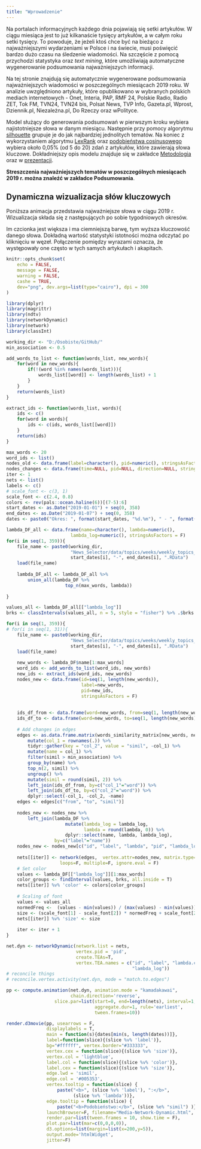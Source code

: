 ```yaml
---
title: "Wprowadzenie"
---
```


Na portalach informacyjnych każdego dnia pojawiają się setki artykułów. W ciągu miesiąca jest to już kilkanaście tysięcy artykułów, a w całym roku setki tysięcy. To powoduje, że jeżeli ktoś chce być na bieżąco z najważniejszymi wydarzeniami w Polsce i na świecie, musi poświęcić bardzo dużo czasu na śledzenie wiadomości. Na szczęście z pomocą przychodzi statystyka oraz *text mining*, które umożliwiają automatyczne wygenerowanie podsumowania najważniejszych informacji.

Na tej stronie znajdują się automatycznie wygenerowane podsumowania najważniejszych wiadomości w poszczególnych miesiącach 2019 roku. W analizie uwzględniono artykuły, które opublikowano w wybranych polskich mediach internetowych - Onet, Interia, PAP, RMF 24, Polskie Radio, Radio ZET, Tok FM, TVN24, TVN24 bis, Polsat News, TVP Info, Gazeta.pl, Wprost, Dziennik.pl, Niezależna.pl, Do Rzeczy oraz wPolityce.

Model służący do generowania podsumowań w pierwszym kroku wybiera najistotniejsze słowa w danym miesiącu. Następnie przy pomocy algorytmu [silhouette](https://en.wikipedia.org/wiki/Silhouette_(clustering)) grupuje je do jak najbardziej jednolitych tematów. Na koniec z wykorzystaniem algorytmu [LexRank](https://blog.nus.edu.sg/soctalent/2010/02/11/a-brief-summary-of-lexrank-graph-based-lexical-centrality-as-salience-in-text-summarization/) oraz [podobieństwa cosinusowego](https://towardsdatascience.com/overview-of-text-similarity-metrics-3397c4601f50) wybiera około 0,05% (od 5 do 20) zdań z artykułów, które zawierają słowa kluczowe. Dokładniejszy opis modelu znajduje się w zakładce [Metodologia](https://jkubajek.github.io/News_Selector/methodology) oraz w [prezentacji](https://jkubajek.github.io/News_Selector/News_Selector.pdf).

**Streszczenia najważniejszych tematów w poszczególnych miesiącach 2019 r. można znaleźć w zakładce Podsumowania**.

## Dynamiczna wizualizacja słów kluczowych
Poniższa animacja przedstawia najważniejsze słowa w ciągu 2019 r. Wizualizacja składa się z następujących po sobie tygodniowych okresów.

Im czcionka jest większa i ma ciemniejszą barwę, tym wyższa kluczowość danego słowa. Dokładną wartość statystyki istotności można odczytać po kliknięciu w węzeł. Połączenie pomiędzy wyrazami oznacza, że występowały one często w tych samych artykułach i akapitach.

```r
knitr::opts_chunk$set(
	echo = FALSE,
	message = FALSE,
	warning = FALSE,
	cashe = TRUE,
	dev="png", dev.args=list(type="cairo"), dpi = 300
)
```

```r
library(dplyr)
library(magrittr)
library(ndtv)
library(networkDynamic)
library(network)
library(classInt)

working_dir <- "D:/Osobiste/GitHub/"
min_association <- 0.5

add_words_to_list <- function(words_list, new_words){
    for(word in new_words){
        if(!(word %in% names(words_list))){
            words_list[[word]] <- length(words_list) + 1
        }
    }
    return(words_list)
}

extract_ids <- function(words_list, words){
    ids <- c()
    for(word in words){
        ids <- c(ids, words_list[[word]])
    }
    return(ids)
}

max_words <- 20
word_ids <- list()
nodes_old <- data.frame(label=character(), pid=numeric(), stringsAsFactors = F)
nodes_changes <- data.frame(time=NULL, pid=NULL, direction=NULL, stringsAsFactors = F)
iter <- 1
nets <- list()
labels <- c()
# scale_font <- c(3, 1)
scale_font <- c(2.4, 0.8)
colors <- rev(pals::ocean.haline(6))[(7-5):6]
start_dates <- as.Date("2019-01-01") + seq(0, 358)
end_dates <- as.Date("2019-01-07") + seq(0, 358)
dates <- paste0("Okres: ", format(start_dates, "%d.%m"), " - ", format(end_dates, "%d.%m"))

lambda_DF_all <- data.frame(name=character(), lambda=numeric(), 
                        lambda_log=numeric(), stringsAsFactors = F)
for(i in seq(1, 359)){
    file_name <- paste0(working_dir, 
                        "News_Selector/data/topics/weeks/weekly_topics_", 
                        start_dates[i], "-", end_dates[i], ".RData")
    load(file_name)
    
    lambda_DF_all <- lambda_DF_all %>%
        union_all(lambda_DF %>%
                      top_n(max_words, lambda))
    
}

values_all <- lambda_DF_all[["lambda_log"]]
brks <- classIntervals(values_all, n = 5, style = "fisher") %>% .$brks #jenks

for(i in seq(1, 359)){
# for(i in seq(1, 31)){
    file_name <- paste0(working_dir, 
                        "News_Selector/data/topics/weeks/weekly_topics_", 
                        start_dates[i], "-", end_dates[i], ".RData")
    load(file_name)
    
    new_words <- lambda_DF$name[1:max_words]
    word_ids <- add_words_to_list(word_ids, new_words)
    new_ids <- extract_ids(word_ids, new_words)
    nodes_new <- data.frame(id=seq(1, length(new_words)), 
                            label=new_words, 
                            pid=new_ids, 
                            stringsAsFactors = F)
    
    
    ids_df_from <- data.frame(word=new_words, from=seq(1, length(new_words)))
    ids_df_to <- data.frame(word=new_words, to=seq(1, length(new_words)))
    
    # Add changes in edges
    edges <- as.data.frame.matrix(words_similarity_matrix[new_words, new_words]) %>%
        mutate(col_1 = rownames(.)) %>%
        tidyr::gather(key = "col_2", value = "simil", -col_1) %>%
        mutate(name = col_1) %>%
        filter(simil > min_association) %>%
        group_by(name) %>%
        top_n(2, simil) %>%
        ungroup() %>%
        mutate(simil = round(simil, 2)) %>%
        left_join(ids_df_from, by=c("col_1"="word")) %>%
        left_join(ids_df_to, by=c("col_2"="word")) %>%
        dplyr::select(-col_1, -col_2, -name)
    edges <- edges[c("from", "to", "simil")]
    
    nodes_new <- nodes_new %>%
        left_join(lambda_DF %>%
                      mutate(lambda_log = lambda_log,
                             lambda = round(lambda, 0)) %>%
                      dplyr::select(name, lambda, lambda_log),
                  by=c("label"="name"))
    nodes_new <- nodes_new[c("id", "label", "lambda", "pid", "lambda_log")]
    
    nets[[iter]] <- network(edges,  vertex.attr=nodes_new, matrix.type="edgelist", 
                    loops=F, multiple=F, ignore.eval = F)
    # Set color
    values <- lambda_DF[["lambda_log"]][1:max_words]
    color_groups <- findInterval(values, brks, all.inside = T)
    nets[[iter]] %v% 'color' <- colors[color_groups]
    
    # Scaling of font
    values <- values_all
    normedFreq <-  (values - min(values)) / (max(values) - min(values))
    size <- (scale_font[1] - scale_font[2]) * normedFreq + scale_font[2]
    nets[[iter]] %v% 'size' <- size
    
    iter <- iter + 1
}

net.dyn <- networkDynamic(network.list = nets,
                          vertex.pid = 'pid',
                          create.TEAs=T,
                          vertex.TEA.names = c("id", "label", "lambda.cex", "lambda", 
                                               "lambda_log"))
# reconcile things
# reconcile.vertex.activity(net.dyn, mode = "match.to.edges")

pp <- compute.animation(net.dyn, animation.mode = "kamadakawai",
                        chain.direction='reverse',
                  slice.par=list(start=0, end=length(nets), interval=1, 
                                 aggregate.dur=1, rule='earliest',
                                 tween.frames=10))
```


```r
render.d3movie(pp, usearrows = F, 
               displaylabels = T, 
               main = function(s){dates[min(s, length(dates))]},
               label=function(slice){(slice %v% 'label')},
               bg="#ffffff", vertex.border="#333333",
               vertex.cex = function(slice){(slice %v% 'size')},
               vertex.col = 'lightblue',
               label.col = function(slice){(slice %v% 'color')},
               label.cex = function(slice){(slice %v% 'size')},
               edge.lwd = 'simil', 
               edge.col = '#005353',
               vertex.tooltip = function(slice) {
                   paste("<b>", (slice %v% 'label'), ":</b>",
                         (slice %v% 'lambda'))},
               edge.tooltip = function(slice) {
                   paste("<b>Podobieństwo:</b>", (slice %e% "simil") )},
               launchBrowser=F, filename="Media-Network-Dynamic.html",
               render.par=list(tween.frames = 10, show.time = F),
               plot.par=list(mar=c(0,0,0,0)), 
               d3.options=list(margin=list(x=200,y=5)),
               output.mode='htmlWidget',
               jitter=F)
```